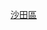 {{Navbox
|name        = 沙田區小巴路線列表
|title       = 以[[沙田區]]作總站或折返點小巴路線（以下為目的地區份）
|bodystyle   = background: #f9f9f9;
|liststyle   = text-align: left;%;
|groupstyle  = background: #ececec; text-align: center; width: 15%;;
|belowstyle  = text-align: center;;
|oddstyle    = background: #f9f9f9;
|evenstyle   = background: #f9f9f9;
|state       = collapsed
|group1      = [[九龍西]]
|list1       = '''<往返[[九龍城區]]>''' [[新界區專線小巴61M線|61M]]<br>'''<往返[[油尖旺區]]>''' [[新界區專線小巴61S線|61S]] • [[新界區專線小巴63S線|63S]] • [[新界區專線小巴65S線|65S]] • [[新界區專線小巴805S線|805S]]
|group2      = [[新界東]]
|list2       = '''<往返[[沙田區]]內>''' [[新界區專線小巴27線|27]] • [[新界區專線小巴60K線|60K • 60P • 60R]] • [[新界區專線小巴61M線|61M]] • [[新界區專線小巴62K線|62K]] • [[新界區專線小巴63K線|63A • 63B • 63K]] • [[新界區專線小巴64K線|64A • 64K]] • [[新界區專線小巴65A線|65A • 65M]] • [[新界區專線小巴65K線|65K]] • [[新界區專線小巴66K線|66K]] • [[新界區專線小巴67A線|67A]] • [[新界區專線小巴67K線|67K]] • [[新界區專線小巴68K線|68K]] • [[新界區專線小巴68S線|68S]] • [[新界區專線小巴69K線|69K]]  • [[新界區專線小巴803線|803]] • [[新界區專線小巴803K線|803K]] • [[新界區專線小巴804線|804]] • [[新界區專線小巴807K線|807A]] • [[新界區專線小巴807K線|807C]] • [[新界區專線小巴807K線|807X]] • [[新界區專線小巴808線|808／808P]] • [[新界區專線小巴809K線|809K]] • [[新界區專線小巴810線|810 • 810A]] • [[新界區專線小巴811線|811 • 811A • 811B • 811P • 811S]] • [[新界區專線小巴812、813線|812 • 812A • 813 • 813A]] • [[新界區專線小巴814線|814]]<br> '''<往返[[大埔區]]>''' [[新界區專線小巴26線|26]] • [[新界區專線小巴27線|27A • 27B]] • [[新界區專線小巴28K線|28K • 28S]] • [[新界區專線小巴806A、806B線|29 • 806A • 806B]] • [[新界區專線小巴807K線|807K]] • [[新界區專線小巴807K線|807S]]<br> '''<往返[[西貢區]]>''' [[新界區專線小巴807K線|807B]]
|group3      = [[新界西]]
|list3       = '''<往返[[荃灣區]]>''' [[新界區專線小巴481線|481]] • [[新界區專線小巴481A線|481A]] • [[新界區專線小巴481B線|481B]] • [[新界區專線小巴482線|482]]<br>'''<往返[[葵青區]]>''' [[新界區專線小巴403線|403]] • [[新界區專線小巴403A線|403A]] • [[新界區專線小巴403P線|403P]] • [[新界區專線小巴403X線|403X]]
|category =
| color    = #ccccff
）</small>
| below  = 以上路線已全數加入[[長者及合資格殘疾人士公共交通票價優惠計劃]]
}}<noinclude>[[Category:香港小巴路線模板|沙田區]]</noinclude>